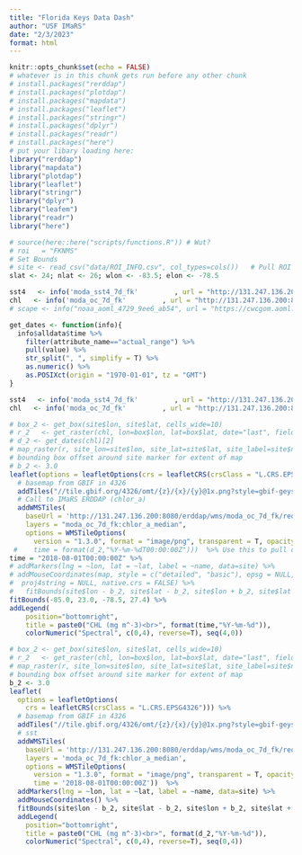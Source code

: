 ```yaml
---
title: "Florida Keys Data Dash"
author: "USF IMaRS"
date: "2/3/2023"
format: html
---
```


```r
knitr::opts_chunk$set(echo = FALSE)
# whatever is in this chunk gets run before any other chunk
# install.packages("rerddap")
# install.packages("plotdap")
# install.packages("mapdata")
# install.packages("leaflet")
# install.packages("stringr")
# install.packages("dplyr")
# install.packages("readr")
# install.packages("here")
# put your libary loading here:
library("rerddap")
library("mapdata")
library("plotdap")
library("leaflet")
library("stringr")
library("dplyr")
library("leafem")
library("readr")
library("here")
```

```r
# source(here::here("scripts/functions.R")) # Wut?
# roi   = "FKNMS"
# Set Bounds
# site <- read_csv("data/ROI_INFO.csv", col_types=cols())   # Pull ROI bounds from file. Define manually for now.
slat <- 24; nlat <- 26; wlon <- -83.5; elon <- -78.5

sst4   <- info('moda_sst4_7d_fk'         , url = "http://131.247.136.200:8080/erddap/")
chl   <- info('moda_oc_7d_fk'         , url = "http://131.247.136.200:8080/erddap/")
# scape <- info("noaa_aoml_4729_9ee6_ab54", url = "https://cwcgom.aoml.noaa.gov/erddap/")
```

```r
get_dates <- function(info){
  info$alldata$time %>%
    filter(attribute_name=="actual_range") %>%
    pull(value) %>%
    str_split(", ", simplify = T) %>%
    as.numeric() %>%
    as.POSIXct(origin = "1970-01-01", tz = "GMT")
}

sst4   <- info('moda_sst4_7d_fk'         , url = "http://131.247.136.200:8080/erddap/")
chl   <- info('moda_oc_7d_fk'         , url = "http://131.247.136.200:8080/erddap/")

# box_2 <- get_box(site$lon, site$lat, cells_wide=10)
# r_2   <- get_raster(chl, lon=box$lon, lat=box$lat, date="last", field="chl")
# d_2 <- get_dates(chl)[2]
# map_raster(r, site_lon=site$lon, site_lat=site$lat, site_label=site$name, title="CHL")
# bounding box offset around site marker for extent of map
# b_2 <- 3.0
leaflet(options = leafletOptions(crs = leafletCRS(crsClass = "L.CRS.EPSG4326"))) %>%
  # basemap from GBIF in 4326
  addTiles("//tile.gbif.org/4326/omt/{z}/{x}/{y}@1x.png?style=gbif-geyser") %>%
  # Call to IMaRS ERDDAP (chlor_a)
  addWMSTiles(
    baseUrl = 'http://131.247.136.200:8080/erddap/wms/moda_oc_7d_fk/request?',
    layers = "moda_oc_7d_fk:chlor_a_median",
    options = WMSTileOptions(
      version = "1.3.0", format = "image/png", transparent = T, opacity = 0.7,)) %>%
 #    time = format(d_2,"%Y-%m-%dT00:00:00Z")))  %>% Use this to pull dates from somewhere else
time = "2018-08-01T00:00:00Z" %>%
# addMarkers(lng = ~lon, lat = ~lat, label = ~name, data=site) %>%
# addMouseCoordinates(map, style = c("detailed", "basic"), epsg = NULL,
#  proj4string = NULL, native.crs = FALSE) %>%
#   fitBounds(site$lon - b_2, site$lat - b_2, site$lon + b_2, site$lat + b_2) %>% iterative bounds here
fitBounds(-85.0, 23.0, -78.5, 27.4) %>%
addLegend(
    position="bottomright",
    title = paste0("CHL (mg m^-3)<br>", format(time,"%Y-%m-%d")),
    colorNumeric("Spectral", c(0,4), reverse=T), seq(4,0))
```

```r
# box_2 <- get_box(site$lon, site$lat, cells_wide=10)
# r_2   <- get_raster(chl, lon=box$lon, lat=box$lat, date="last", field="chl")
# map_raster(r, site_lon=site$lon, site_lat=site$lat, site_label=site$name, title="CHL")
# bounding box offset around site marker for extent of map
b_2 <- 3.0
leaflet(
  options = leafletOptions(
    crs = leafletCRS(crsClass = "L.CRS.EPSG4326"))) %>%
  # basemap from GBIF in 4326
  addTiles("//tile.gbif.org/4326/omt/{z}/{x}/{y}@1x.png?style=gbif-geyser") %>%
  # sst
  addWMSTiles(
    baseUrl = 'http://131.247.136.200:8080/erddap/wms/moda_oc_7d_fk/request?',
    layers = 'moda_oc_7d_fk:chlor_a_median',
    options = WMSTileOptions(
      version = "1.3.0", format = "image/png", transparent = T, opacity = 0.7,
      time = '2018-08-01T00:00:00Z'))  %>%
  addMarkers(lng = ~lon, lat = ~lat, label = ~name, data=site) %>%
  addMouseCoordinates() %>%
  fitBounds(site$lon - b_2, site$lat - b_2, site$lon + b_2, site$lat + b_2) %>%
  addLegend(
    position="bottomright",
    title = paste0("CHL (mg m^-3)<br>", format(d_2,"%Y-%m-%d")),
    colorNumeric("Spectral", c(0,4), reverse=T), seq(0,4))
```



